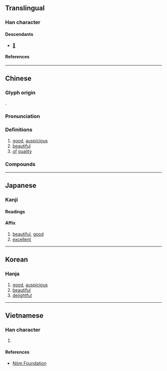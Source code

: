 {{also|隹}}
{{character info}}
==Translingual==

===Han character===
{{Han char|rn=9|rad=人|as=06|sn=8|four=24214|canj=OGG|ids=⿰亻圭}}

====Descendants====
* [[𛀗]]

====References====
{{Han ref|kx=0100.180|dkj=00557|dj=0212.130|hdz=10143.160|uh=4F73}}

----

==Chinese==
{{zh-forms}}
{{zh-wp}}

===Glyph origin===
{{Han etym}}
{{Han compound|人|圭|c1=s|t1=man; person|c2=p|ls=psc}}.

===Pronunciation===
{{zh-pron
|m=jiā
|m-s=
|c=gaai1
|c-t=
|g=
|h=pfs=kâ
|j=
|mb=
|md=
|mn=ml:kai/xm,qz,tw:ka/zz:kee
|mn-t=gia1
|w=
|x=
|mc=y
|oc=y
|ma=
|cat=a
}}

===Definitions===
{{zh-hanzi}}

# [[good]], [[auspicious]]
# [[beautiful]]
# [[of]] [[quality]]

===Compounds===
{{zh-der|不佳|乘龍佳婿|亂世佳人|二八佳人|佳人|佳人命薄|佳人才子|佳人薄命|佳什|佳作|佳俠|佳偶|佳偶天成|佳兒|佳兒佳婦|佳兵|佳兵不祥|佳冬鄉|佳冶|佳句|佳器|佳城|佳境|佳士|佳婿|佳子弟|佳客|佳快|佳景|佳期|佳木斯市|佳本|佳構劇|佳氣|佳節|佳績|佳耦|佳肴|佳致|佳茗|佳評如潮|佳話|佳譽|佳趣|佳釀|佳音|佳餚|佳麗|最佳拍檔|千秋佳城|唱作俱佳|學養俱佳|尚佳|彌習彌佳|彭佳嶼|才子佳人|欠佳|漸入佳境|漸至佳境|牛女佳期|珍饈佳餚|百年佳偶|睠以佳耦|紅粉佳人|絕世佳人|絕代佳人|絕佳|絕色佳人|美酒佳肴|美饌佳餚|蕤賓佳節|西湖佳話|設帨佳辰|錦囊佳句|錦囊佳製|頗佳|風流佳事|佳佳|佳子|佳冬|彭佳|佳里}}

{{zh-cat|Intermediate}}

----

==Japanese==

===Kanji===
{{ja-kanji|grade=c|rs=人06}}

====Readings====
{{ja-readings
|goon=け
|kanon=かい
|kanyoon=か, けい
|kun=よ-い
|nanori=よし
}}

{{ja-kanjitab|か|yomi=o}}

====Affix====
{{ja-pos|affix|か}}

# [[beautiful]], [[good]]
# [[excellent]]

----

==Korean==

===Hanja===
{{ko-hanja|hangeul=[[가]], [[개]]|rv=ga, gae|mr=ka, kae|eumhun=[[아름답다|아름다울]]}}

# [[good]], [[auspicious]]
# [[beautiful]]
# [[delightful]]

----

==Vietnamese==

===Han character===
{{vi-readings|reading=[[giai]], [[trai]], [[dai]], [[lai]]|rs=人06}}

# {{rfdef|vi|sort=人06}}

====References====
* [http://nomfoundation.org/common/nom_details.php?codepoint=4f73 Nôm Foundation]